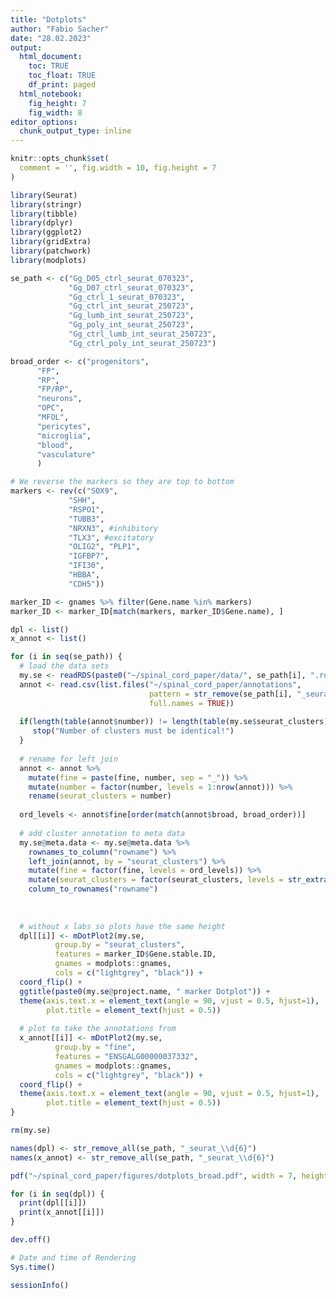 ```yaml
---
title: "Dotplots"
author: "Fabio Sacher"
date: "28.02.2023"
output:
  html_document:
    toc: TRUE
    toc_float: TRUE
    df_print: paged
  html_notebook:
    fig_height: 7
    fig_width: 8
editor_options:
  chunk_output_type: inline
---
```


```r
knitr::opts_chunk$set(
  comment = '', fig.width = 10, fig.height = 7
)
```

```r
library(Seurat)
library(stringr)
library(tibble)
library(dplyr)
library(ggplot2)
library(gridExtra)
library(patchwork)
library(modplots)
```

```r
se_path <- c("Gg_D05_ctrl_seurat_070323",
             "Gg_D07_ctrl_seurat_070323",
             "Gg_ctrl_1_seurat_070323",
             "Gg_ctrl_int_seurat_250723",
             "Gg_lumb_int_seurat_250723",
             "Gg_poly_int_seurat_250723",
             "Gg_ctrl_lumb_int_seurat_250723",
             "Gg_ctrl_poly_int_seurat_250723")
```

```r

broad_order <- c("progenitors",
      "FP",
      "RP",
      "FP/RP",
      "neurons",
      "OPC",
      "MFOL",
      "pericytes",
      "microglia",
      "blood",
      "vasculature"
      )

```


```r
# We reverse the markers so they are top to bottom
markers <- rev(c("SOX9",
             "SHH",
             "RSPO1",
             "TUBB3",
             "NRXN3", #inhibitory
             "TLX3", #excitatory
             "OLIG2", "PLP1",
             "IGFBP7",
             "IFI30",
             "HBBA",
             "CDH5"))

marker_ID <- gnames %>% filter(Gene.name %in% markers)
marker_ID <- marker_ID[match(markers, marker_ID$Gene.name), ]

```


```r
dpl <- list()
x_annot <- list()

for (i in seq(se_path)) {
  # load the data sets
  my.se <- readRDS(paste0("~/spinal_cord_paper/data/", se_path[i], ".rds"))
  annot <- read.csv(list.files("~/spinal_cord_paper/annotations",
                               pattern = str_remove(se_path[i], "_seurat_\\d{6}"),
                               full.names = TRUE))
  
  if(length(table(annot$number)) != length(table(my.se$seurat_clusters))) {
     stop("Number of clusters must be identical!")
  }
  
  # rename for left join
  annot <- annot %>% 
    mutate(fine = paste(fine, number, sep = "_")) %>% 
    mutate(number = factor(number, levels = 1:nrow(annot))) %>% 
    rename(seurat_clusters = number)
  
  ord_levels <- annot$fine[order(match(annot$broad, broad_order))]
   
  # add cluster annotation to meta data
  my.se@meta.data <- my.se@meta.data %>% 
    rownames_to_column("rowname") %>% 
    left_join(annot, by = "seurat_clusters") %>% 
    mutate(fine = factor(fine, levels = ord_levels)) %>% 
    mutate(seurat_clusters = factor(seurat_clusters, levels = str_extract(ord_levels, "\\d{1,2}$"))) %>% 
    column_to_rownames("rowname")
  
  
  
  # without x labs so plots have the same height
  dpl[[i]] <- mDotPlot2(my.se,
          group.by = "seurat_clusters",
          features = marker_ID$Gene.stable.ID, 
          gnames = modplots::gnames,
          cols = c("lightgrey", "black")) +
  coord_flip() +
  ggtitle(paste0(my.se@project.name, " marker Dotplot")) + 
  theme(axis.text.x = element_text(angle = 90, vjust = 0.5, hjust=1),
        plot.title = element_text(hjust = 0.5))
  
  # plot to take the annotations from
  x_annot[[i]] <- mDotPlot2(my.se,
          group.by = "fine",
          features = "ENSGALG00000037332", 
          gnames = modplots::gnames,
          cols = c("lightgrey", "black")) +
  coord_flip() +
  theme(axis.text.x = element_text(angle = 90, vjust = 0.5, hjust=1),
        plot.title = element_text(hjust = 0.5))
}

rm(my.se)

names(dpl) <- str_remove_all(se_path, "_seurat_\\d{6}")
names(x_annot) <- str_remove_all(se_path, "_seurat_\\d{6}")

```

```r
pdf("~/spinal_cord_paper/figures/dotplots_broad.pdf", width = 7, height = 4)

for (i in seq(dpl)) {
  print(dpl[[i]])
  print(x_annot[[i]])
}

dev.off()

```


```r
# Date and time of Rendering
Sys.time()

sessionInfo()
```
